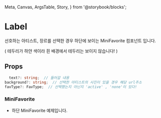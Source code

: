   Meta,
  Canvas,
  ArgsTable,
  Story,
} from '@storybook/blocks';


<Meta
  title="molecules/MiniFavorite"
  component={MiniFavorite}
/>

# Label

선호하는 아티스트, 장르를 선택한 경우 하단에 보이는 MiniFavorite 컴포넌트 입니다.

( 테두리가 하얀 색이라 흰 배경에서 테두리는 보이지 않습니다! )

## Props

```ts
  text?: string;  // 들어갈 내용
background?: string;  // 선택한 아티스트의 사진이 있을 경우 해당 url주소
favType?: FavType;  // 선택했는지 아닌지 'active' , 'none'이 있다!
```

### MiniFavorite

- 하단 MiniFavorite 예제입니다.

<Canvas>
  <MiniFavorite />
  <MiniFavorite text="R&B" />
  <MiniFavorite
    text="Aminé"
    favType="active"
    background="https://i.namu.wiki/i/OEKgiG-EKVByxF_x2ZdJ0VyaRCNmv-lGIoMR7fgKvWSP2zARUHOdD-vaHAVr65EKVR6Wy88xdZybivv_MYrIUg.webp"
  />
</Canvas>
